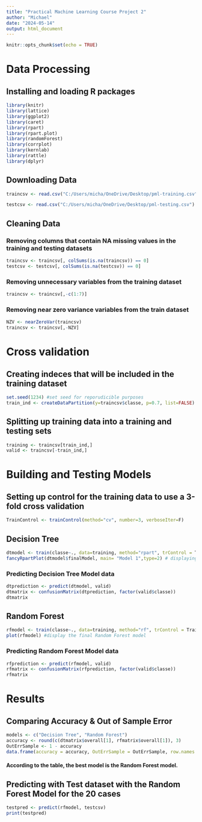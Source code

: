 ---
title: "Practical Machine Learning Course Project 2"
author: "Michael"
date: "2024-05-14"
output: html_document
---

```{r setup, include=FALSE}
knitr::opts_chunk$set(echo = TRUE)
```

# Data Processing
## Installing and loading R packages
```{r}
library(knitr)
library(lattice)
library(ggplot2)
library(caret)
library(rpart)
library(rpart.plot)
library(randomForest)
library(corrplot)
library(kernlab)
library(rattle)
library(dplyr)
```

## Downloading Data
```{r}
traincsv <- read.csv("C:/Users/micha/OneDrive/Desktop/pml-training.csv")

testcsv <- read.csv("C:/Users/micha/OneDrive/Desktop/pml-testing.csv")
```

## Cleaning Data
### Removing columns that contain NA missing values in the training and testing datasets
```{r}
traincsv <- traincsv[, colSums(is.na(traincsv)) == 0] 
testcsv <- testcsv[, colSums(is.na(testcsv)) == 0]
```

### Removing unnecessary variables from the training dataset
```{r}
traincsv <- traincsv[,-c(1:7)]
```

### Removing near zero variance variables from the train dataset
```{r}
NZV <- nearZeroVar(traincsv)
traincsv <- traincsv[,-NZV]
```

# Cross validation
## Creating indeces that will be included in the training dataset
```{r}
set.seed(1234) #set seed for reporudicible purposes
train_ind <- createDataPartition(y=traincsv$classe, p=0.7, list=FALSE)
```

## Splitting up training data into a training and testing sets
```{r}
training <- traincsv[train_ind,]
valid <- traincsv[-train_ind,]
```

# Building and Testing Models

## Setting up control for the training data to use a 3-fold cross validation
```{r}
TrainControl <- trainControl(method="cv", number=3, verboseIter=F)
```

## Decision Tree
```{r}
dtmodel <- train(classe~., data=training, method="rpart", trControl = TrainControl, tuneLength = 4)
fancyRpartPlot(dtmodel$finalModel, main= "Model 1",type=2) # displaying the final decision tree model
```

### Predicting Decision Tree Model data
```{r}
dtprediction <- predict(dtmodel, valid)
dtmatrix <- confusionMatrix(dtprediction, factor(valid$classe))
dtmatrix
```

## Random Forest 
```{r}
rfmodel <- train(classe~., data=training, method="rf", trControl = TrainControl, tuneLength = 5)
plot(rfmodel) #display the final Random Forest model
```

### Predicting Random Forest Model data
```{r}
rfprediction <- predict(rfmodel, valid)
rfmatrix <- confusionMatrix(rfprediction, factor(valid$classe))
rfmatrix
```

# Results
## Comparing Accuracy & Out of Sample Error
```{r}
models <- c("Decision Tree", "Random Forest")
accuracy <- round(c(dtmatrix$overall[1], rfmatrix$overall[1]), 3)
OutErrSample <- 1 - accuracy
data.frame(accuracy = accuracy, OutErrSample = OutErrSample, row.names = models)
```
#### According to the table, the best model is the Random Forest model. 

## Predicting with Test dataset with the Random Forest Model for the 20 cases
```{r}
testpred <- predict(rfmodel, testcsv)
print(testpred)
```

